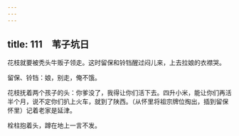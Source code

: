 ```yaml
---
---
---
```

title: 111　苇子坑日
---




花枝就要被秃头牛贩子领走。这时留保和铃铛醒过闷儿来，上去拉娘的衣襟哭。

留保、铃铛：娘，别走，俺不饿。

花枝抚着两个孩子的头：你爹没了，我得让你们活下去。四升小米，能让你们再活半个月，说不定你们扒上火车，就到了陕西。（从怀里将祖宗牌位掏出，插到留保怀里）记着老家是延津。

栓柱抱着头，蹲在地上一言不发。